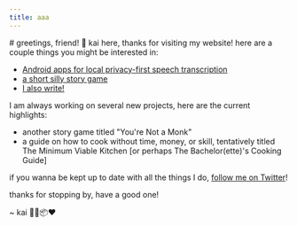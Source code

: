 ```yaml
---
title: aaa
---
```



<BasePage title={SITE_TITLE} description={SITE_DESCRIPTION}>
  <style slot="head">{`
    h1 {
      text-align: center;
    }
  `}</style>
# greetings, friend! 🥰
kai here, thanks for visiting my website! here are a couple things you might be interested in:

- [Android apps for local privacy-first speech transcription](/projects/local_whisper)
- [a short silly story game](/projects/gone_to_the_store)
- [I also write!](/blog)

I am always working on several new projects, here are the current highlights:

- another story game titled "You're Not a Monk"
- a guide on how to cook without time, money, or skill, tentatively titled The Minimum Viable Kitchen [or perhaps The Bachelor(ette)'s Cooking Guide]

if you wanna be kept up to date with all the things I do, [follow me on Twitter](https://twitter.com/kaisoapbox)!
<Subscribe cta="also, sign up for my very infrequent mailing list:"/>

thanks for stopping by, have a good one!

~ kai 👑🧼📦❤️

</BasePage>
